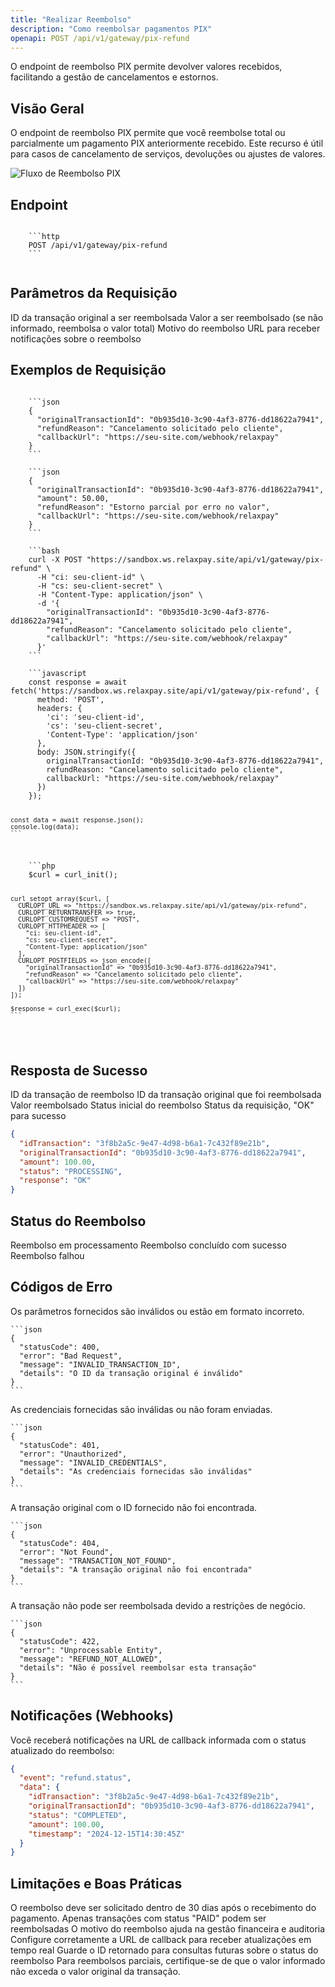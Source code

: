 ```yaml
---
title: "Realizar Reembolso"
description: "Como reembolsar pagamentos PIX"
openapi: POST /api/v1/gateway/pix-refund
---
```


<Note>
  O endpoint de reembolso PIX permite devolver valores recebidos, facilitando a gestão de cancelamentos e estornos.
</Note>

## Visão Geral

O endpoint de reembolso PIX permite que você reembolse total ou parcialmente um pagamento PIX anteriormente recebido. Este recurso é útil para casos de cancelamento de serviços, devoluções ou ajustes de valores.

<Frame>
  <img src="/images/refund-flow.png" alt="Fluxo de Reembolso PIX" />
</Frame>

## Endpoint

<CodeGroup>
  <Code title="POST">
    ```http
    POST /api/v1/gateway/pix-refund
    ```
  </Code>
</CodeGroup>

## Parâmetros da Requisição

<ParamField body="originalTransactionId" type="string" required>
  ID da transação original a ser reembolsada
</ParamField>

<ParamField body="amount" type="number">
  Valor a ser reembolsado (se não informado, reembolsa o valor total)
</ParamField>

<ParamField body="refundReason" type="string" required>
  Motivo do reembolso
</ParamField>

<ParamField body="callbackUrl" type="string" format="uri" required>
  URL para receber notificações sobre o reembolso
</ParamField>

## Exemplos de Requisição

<CodeGroup>
  <Code title="Reembolso Total" active>
    ```json
    {
      "originalTransactionId": "0b935d10-3c90-4af3-8776-dd18622a7941",
      "refundReason": "Cancelamento solicitado pelo cliente",
      "callbackUrl": "https://seu-site.com/webhook/relaxpay"
    }
    ```
  </Code>
  <Code title="Reembolso Parcial">
    ```json
    {
      "originalTransactionId": "0b935d10-3c90-4af3-8776-dd18622a7941",
      "amount": 50.00,
      "refundReason": "Estorno parcial por erro no valor",
      "callbackUrl": "https://seu-site.com/webhook/relaxpay"
    }
    ```
  </Code>
</CodeGroup>

<CodeGroup>
  <Code title="cURL" active>
    ```bash
    curl -X POST "https://sandbox.ws.relaxpay.site/api/v1/gateway/pix-refund" \
      -H "ci: seu-client-id" \
      -H "cs: seu-client-secret" \
      -H "Content-Type: application/json" \
      -d '{
        "originalTransactionId": "0b935d10-3c90-4af3-8776-dd18622a7941",
        "refundReason": "Cancelamento solicitado pelo cliente",
        "callbackUrl": "https://seu-site.com/webhook/relaxpay"
      }'
    ```
  </Code>
  <Code title="Node.js">
    ```javascript
    const response = await fetch('https://sandbox.ws.relaxpay.site/api/v1/gateway/pix-refund', {
      method: 'POST',
      headers: {
        'ci': 'seu-client-id',
        'cs': 'seu-client-secret',
        'Content-Type': 'application/json'
      },
      body: JSON.stringify({
        originalTransactionId: "0b935d10-3c90-4af3-8776-dd18622a7941",
        refundReason: "Cancelamento solicitado pelo cliente",
        callbackUrl: "https://seu-site.com/webhook/relaxpay"
      })
    });
    
    const data = await response.json();
    console.log(data);
    ```
  </Code>
  <Code title="PHP">
    ```php
    $curl = curl_init();
    
    curl_setopt_array($curl, [
      CURLOPT_URL => "https://sandbox.ws.relaxpay.site/api/v1/gateway/pix-refund",
      CURLOPT_RETURNTRANSFER => true,
      CURLOPT_CUSTOMREQUEST => "POST",
      CURLOPT_HTTPHEADER => [
        "ci: seu-client-id",
        "cs: seu-client-secret",
        "Content-Type: application/json"
      ],
      CURLOPT_POSTFIELDS => json_encode([
        "originalTransactionId" => "0b935d10-3c90-4af3-8776-dd18622a7941",
        "refundReason" => "Cancelamento solicitado pelo cliente",
        "callbackUrl" => "https://seu-site.com/webhook/relaxpay"
      ])
    ]);
    
    $response = curl_exec($curl);
    ```
  </Code>
</CodeGroup>

## Resposta de Sucesso

<ResponseField name="200 - OK" type="object">
  <Expandable>
    <ResponseField name="idTransaction" type="string">
      ID da transação de reembolso
    </ResponseField>
    <ResponseField name="originalTransactionId" type="string">
      ID da transação original que foi reembolsada
    </ResponseField>
    <ResponseField name="amount" type="number">
      Valor reembolsado
    </ResponseField>
    <ResponseField name="status" type="string">
      Status inicial do reembolso
    </ResponseField>
    <ResponseField name="response" type="string">
      Status da requisição, "OK" para sucesso
    </ResponseField>
  </Expandable>
</ResponseField>

```json
{
  "idTransaction": "3f8b2a5c-9e47-4d98-b6a1-7c432f89e21b",
  "originalTransactionId": "0b935d10-3c90-4af3-8776-dd18622a7941",
  "amount": 100.00,
  "status": "PROCESSING",
  "response": "OK"
}
```

## Status do Reembolso

<CardGroup cols={3}>
  <Card title="PROCESSING" icon="spinner" color="#FFC107">
    Reembolso em processamento
  </Card>
  <Card title="COMPLETED" icon="check" color="#4CAF50">
    Reembolso concluído com sucesso
  </Card>
  <Card title="FAILED" icon="xmark" color="#F44336">
    Reembolso falhou
  </Card>
</CardGroup>

## Códigos de Erro

<AccordionGroup>
  <Accordion title="400 - Parâmetros inválidos" icon="triangle-exclamation">
    Os parâmetros fornecidos são inválidos ou estão em formato incorreto.
    
    ```json
    {
      "statusCode": 400,
      "error": "Bad Request",
      "message": "INVALID_TRANSACTION_ID",
      "details": "O ID da transação original é inválido"
    }
    ```
  </Accordion>
  <Accordion title="401 - Credenciais inválidas" icon="lock">
    As credenciais fornecidas são inválidas ou não foram enviadas.
    
    ```json
    {
      "statusCode": 401,
      "error": "Unauthorized",
      "message": "INVALID_CREDENTIALS",
      "details": "As credenciais fornecidas são inválidas"
    }
    ```
  </Accordion>
  <Accordion title="404 - Transação não encontrada" icon="magnifying-glass">
    A transação original com o ID fornecido não foi encontrada.
    
    ```json
    {
      "statusCode": 404,
      "error": "Not Found",
      "message": "TRANSACTION_NOT_FOUND",
      "details": "A transação original não foi encontrada"
    }
    ```
  </Accordion>
  <Accordion title="422 - Erro de processamento" icon="triangle-exclamation">
    A transação não pode ser reembolsada devido a restrições de negócio.
    
    ```json
    {
      "statusCode": 422,
      "error": "Unprocessable Entity",
      "message": "REFUND_NOT_ALLOWED",
      "details": "Não é possível reembolsar esta transação"
    }
    ```
  </Accordion>
</AccordionGroup>

## Notificações (Webhooks)

Você receberá notificações na URL de callback informada com o status atualizado do reembolso:

```json
{
  "event": "refund.status",
  "data": {
    "idTransaction": "3f8b2a5c-9e47-4d98-b6a1-7c432f89e21b",
    "originalTransactionId": "0b935d10-3c90-4af3-8776-dd18622a7941",
    "status": "COMPLETED",
    "amount": 100.00,
    "timestamp": "2024-12-15T14:30:45Z"
  }
}
```

## Limitações e Boas Práticas

<Warning>
  O reembolso deve ser solicitado dentro de 30 dias após o recebimento do pagamento.
</Warning>

<Steps>
  <Step title="Verifique o status da transação original">
    Apenas transações com status "PAID" podem ser reembolsadas
  </Step>
  <Step title="Informe um motivo claro">
    O motivo do reembolso ajuda na gestão financeira e auditoria
  </Step>
  <Step title="Implemente o webhook">
    Configure corretamente a URL de callback para receber atualizações em tempo real
  </Step>
  <Step title="Armazene o ID da transação de reembolso">
    Guarde o ID retornado para consultas futuras sobre o status do reembolso
  </Step>
</Steps>

<Tip>
  Para reembolsos parciais, certifique-se de que o valor informado não exceda o valor original da transação.
</Tip> 